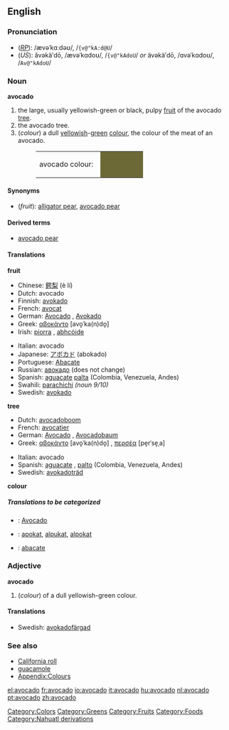 {{See|Avocado}}
{{wikipedia}}
{{cookbook}}
==English==

===Pronunciation===
*(''[[RP]]''): /ævəˈkɑːdəʊ/, /<tt>{v@"kA:d@U</tt>/
*(''US''): ăvəkäʹdō, /ævəˈkɑdoʊ/, /<tt>{v@"kAdoU</tt>/ ''or'' ävəkäʹdō, /ɑvəˈkɑdoʊ/, /<tt>Av@"kAdoU</tt>/

===Noun===
'''avocado'''
#<!--DefA-->the large, usually yellowish-green or black, pulpy [[fruit]] of the avocado [[tree]].
#<!--DefB-->the avocado tree.
#<!--DefC-->(''colour'') a dull [[yellowish]]-[[green]] [[colour]], the colour of the meat of an avocado.
#:<table><tr><td>avocado colour: &nbsp;</td><td bgcolor="#6D6937" width="80">&nbsp; </td></tr></table>

====Synonyms====
*(''fruit''): [[alligator pear]], [[avocado pear]]

====Derived terms====
*[[avocado pear]]

====Translations====
<!--DefA-->'''fruit'''
{{top}}
*Chinese: [[鳄梨]] (è lí)
*Dutch: avocado {{m}}
*Finnish: [[avokado]]
*French: [[avocat]] {{m}}
*German: [[Avocado]] {{f}}, [[Avokado]] {{f}}
*Greek: [[αβοκάντο]] [avo̞ˈka(n)do̞] {{n}}
*Irish: [[piorra]] {{f}}, [[abhcóide]]
{{mid}}
*Italian: avocado {{m}}
*Japanese: [[アボカド]] (abokado)
*Portuguese: [[Abacate]]
*Russian: [[авокадо]] {{n}} (does not change)
*Spanish: [[aguacate]] {{m}} [[palta]] {{f}} (Colombia, Venezuela, Andes)
*Swahili: [[parachichi]] ''(noun 9/10)''
*Swedish: [[avokado]]
{{bottom}}

<!--DefB-->'''tree'''
{{top}}
*Dutch: [[avocadoboom]] {{m}}
*French: [[avocatier]] {{m}}
*German: [[Avocado]] {{f}}, [[Avocadobaum]] {{m}}
*Greek: [[αβοκάντο]] [avo̞ˈka(n)do̞] {{n}}, [[περσέα]] [pe̞rˈse̞ˌa] {{m}}
{{mid}}
*Italian: avocado {{m}}
*Spanish: [[aguacate]] {{m}}, [[palto]] {{m}} (Colombia, Venezuela, Andes)
*Swedish: [[avokadoträd]] {{n}}
{{bottom}}

<!--DefC-->'''colour'''
{{top}}
{{mid}}
{{bottom}}

=====Translations to be categorized=====
{{checktrans}}
<!--Remove this section once all of the translations below have been moved into the tables above.-->
*{{ttbc|German}}: [[Avocado]] {{f}}
*{{ttbc|Indonesian}}: [[apokat]], [[alpukat]], [[alpokat]]
*{{ttbc|Portuguese}}: [[abacate]]

===Adjective===
'''avocado'''
#<!--DefD-->(''colour'') of a dull yellowish-green colour.

====Translations====
{{top}}
{{mid}}
*Swedish: [[avokadofärgad]]
{{bottom}}

===See also===
*[[California roll]]
*[[guacamole]]
*[[Wiktionary_Appendix:Colours|Appendix:Colours]]

[[Category:Colors]]
[[Category:Greens]]
[[Category:Fruits]]
[[Category:Foods]]
[[Category:Nahuatl derivations]]

[[el:avocado]]
[[fr:avocado]]
[[io:avocado]]
[[it:avocado]]
[[hu:avocado]]
[[nl:avocado]]
[[pt:avocado]]
[[zh:avocado]]